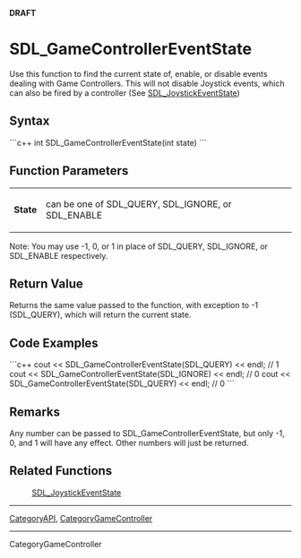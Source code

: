 <!-- pragma section-numbers off -->
<!-- pragma camelcase off -->
'''DRAFT'''

<!-- #*^*^*^*^*See http://wiki.libsdl.org/moin.cgi/SGFunctions for details on editing this page*^*^*^*^* -->


= SDL_GameControllerEventState =
Use this function to find the current state of, enable, or disable events dealing with Game Controllers. This will not disable Joystick events, which can also be fired by a controller (See [[SDL_JoystickEventState]])




== Syntax ==
```c++
int SDL_GameControllerEventState(int state)
```


== Function Parameters ==
{|
|'''State'''
|can be one of SDL_QUERY, SDL_IGNORE, or SDL_ENABLE
|}
Note: You may use -1, 0, or 1 in place of SDL_QUERY, SDL_IGNORE, or SDL_ENABLE respectively.


== Return Value ==
Returns the same value passed to the function, with exception to -1 (SDL_QUERY), which will return the current state.

== Code Examples ==
```c++
cout << SDL_GameControllerEventState(SDL_QUERY)  << endl; // 1
cout << SDL_GameControllerEventState(SDL_IGNORE) << endl; // 0
cout << SDL_GameControllerEventState(SDL_QUERY)  << endl; // 0
```


== Remarks ==
Any number can be passed to SDL_GameControllerEventState, but only -1, 0, and 1 will have any effect. Other numbers will just be returned.


== Related Functions ==
:[[SDL_JoystickEventState]]

----
[[CategoryAPI]], [[CategoryGameController]]
----
CategoryGameController
